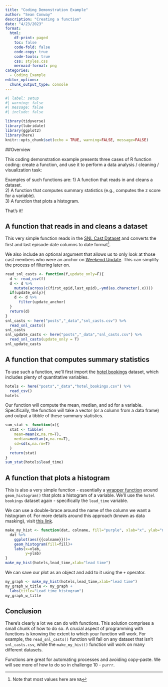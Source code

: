 ```yaml
---
title: "Coding Demonstration Example"
author: "Sean Conway"
description: "Creating a function"
date: "4/23/2023"
format:
  html:
    df-print: paged
    toc: false
    code-fold: false
    code-copy: true
    code-tools: true
    css: styles.css
    mermaid-format: png
categories:
  - Coding_Example
editor_options: 
  chunk_output_type: console
---
```


```r
#| label: setup
#| warning: false
#| message: false
#| include: false

library(tidyverse)
library(lubridate)
library(ggplot2)
library(here)
knitr::opts_chunk$set(echo = TRUE, warning=FALSE, message=FALSE)
```

##Overview

This coding demonstration example presents three cases of R function coding: create a function, and use it to perform a data analysis / cleaning / visualization task:

Examples of such functions are:
1) A function that reads in and cleans a dataset.  
2) A function that computes summary statistics (e.g., computes the z score for a variable).  
3) A function that plots a histogram.  

That's it!

## A function that reads in and cleans a dataset  

This very simple function reads in the [SNL Cast Dataset](https://github.com/hhllcks/snldb) and converts the first and last episode date columns to date format^[Note that most values here are `NA`].  

We also include an optional argument that allows us to only look at those cast members who were an anchor on [Weekend Update](https://en.wikipedia.org/wiki/Weekend_Update). This can simplify the process of filtering later on.  

```r
read_snl_casts <- function(f,update_only=F){
  d <- read_csv(f)
  d <- d %>%
    mutate(across(c(first_epid,last_epid),~ymd(as.character(.x))))
  if(update_only){
    d <- d %>%
      filter(update_anchor)
  }
  return(d)
}
snl_casts <- here("posts","_data","snl_casts.csv") %>%
  read_snl_casts()
snl_casts
snl_update_casts <- here("posts","_data","snl_casts.csv") %>%
  read_snl_casts(update_only = T)
snl_update_casts
```

## A function that computes summary statistics  

To use such a function, we'll first import the [hotel bookings](https://www.kaggle.com/datasets/jessemostipak/hotel-booking-demand) dataset, which includes plenty of quantitative variables.  

```r
hotels <- here("posts","_data","hotel_bookings.csv") %>%
  read_csv()
hotels
```

Our function will compute the mean, median, and sd for a variable. Specifically, the function will take a vector (or a column from a data frame) and output a tibble of these summary statistics.  

```r
sum_stat <- function(x){
  stat <- tibble(
    mean=mean(x,na.rm=T),
    median=median(x,na.rm=T),
    sd=sd(x,na.rm=T)
  )
  return(stat)
}
sum_stat(hotels$lead_time)
```


<!-- ```{r} -->
<!-- map_dfr(list(hotels$lead_time,hotels$babies,hotels$days_in_waiting_list),sum_stat) %>% -->
<!--   mutate(id=c("lead time","babies","days in waiting list")) %>% -->
<!--   relocate(id,.before=everything()) -->
<!-- ``` -->

## A function that plots a histogram  

This is also a very simple function - essentially a [wrapper function](https://en.wikipedia.org/wiki/Wrapper_function) around `geom_histogram()` that plots a histogram of a variable. We'll use the `hotel bookings` dataset again - specifically the `lead_time` variable.  
 
We can use a double-brace around the name of the column we want a histogram of. For more details around this approach (known as data masking), visit [this link](https://dplyr.tidyverse.org/articles/programming.html#indirection).  

```r
make_my_hist <- function(dat, colname, fill="purple", xlab="x", ylab="n"){
  dat %>%
    ggplot(aes({{colname}}))+
    geom_histogram(fill=fill)+
    labs(x=xlab,
         y=ylab)
}
make_my_hist(hotels,lead_time,xlab="lead time")
```

We can save our plot as an object and add to it using the `+` operator.  

```r
my_graph <- make_my_hist(hotels,lead_time,xlab="lead time")
my_graph_w_title <- my_graph +
  labs(title="Lead time histogram")
my_graph_w_title
```

## Conclusion  

There's clearly a lot we can do with functions. This solution comprises a small chunk of how to do so. A crucial aspect of programming with functions is knowing the extent to which your function will work. For example, the `read_snl_casts()` function will fail on any dataset that isn't `snl_casts.csv`, while the `make_my_hist()` function will work on many different datasets.  

Functions are great for automating processes and avoiding copy-paste. We will see more of how to do so in challenge 10 - `purrr`.  

